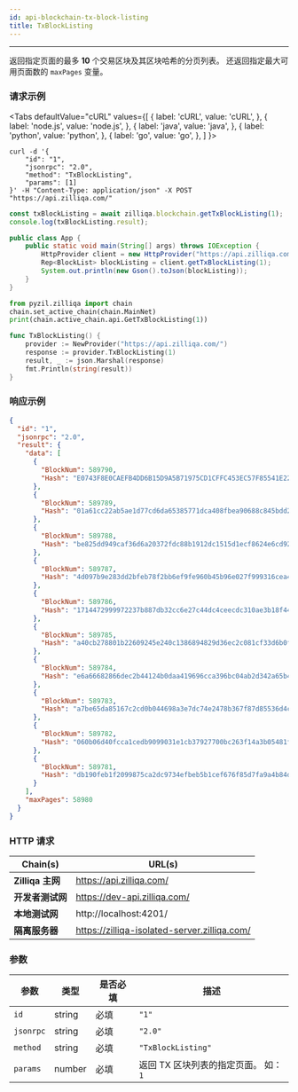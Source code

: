 ```yaml
---
id: api-blockchain-tx-block-listing
title: TxBlockListing
---
```


---
返回指定页面的最多 **10** 个交易区块及其区块哈希的分页列表。 还返回指定最大可用页面数的 `maxPages` 变量。

### 请求示例



<Tabs
  defaultValue="cURL"
  values={[
    { label: 'cURL', value: 'cURL', },
    { label: 'node.js', value: 'node.js', },
    { label: 'java', value: 'java', },
    { label: 'python', value: 'python', },
    { label: 'go', value: 'go', },
  ]
}>

<TabItem value="cURL">

```shell
curl -d '{
    "id": "1",
    "jsonrpc": "2.0",
    "method": "TxBlockListing",
    "params": [1]
}' -H "Content-Type: application/json" -X POST "https://api.zilliqa.com/"
```
</TabItem>
<TabItem value="node.js">

```js
const txBlockListing = await zilliqa.blockchain.getTxBlockListing(1);
console.log(txBlockListing.result);
```
</TabItem>
<TabItem value="java">

```java
public class App {
    public static void main(String[] args) throws IOException {
        HttpProvider client = new HttpProvider("https://api.zilliqa.com/");
        Rep<BlockList> blockListing = client.getTxBlockListing(1);
        System.out.println(new Gson().toJson(blockListing));
    }
}
```
</TabItem>
<TabItem value="python">

```python
from pyzil.zilliqa import chain
chain.set_active_chain(chain.MainNet)
print(chain.active_chain.api.GetTxBlockListing(1))
```
</TabItem>

<TabItem value="go">

```go
func TxBlockListing() {
	provider := NewProvider("https://api.zilliqa.com/")
	response := provider.TxBlockListing(1)
	result, _ := json.Marshal(response)
	fmt.Println(string(result))
}
```
</TabItem>
</Tabs>

### 响应示例

```json
{
  "id": "1",
  "jsonrpc": "2.0",
  "result": {
    "data": [
      {
        "BlockNum": 589790,
        "Hash": "E0743F8E0CAEFB4DD6B15D9A5B71975CD1CFFC453EC57F85541E224A9C60B4E8"
      },
      {
        "BlockNum": 589789,
        "Hash": "01a61cc22ab5ae1d77cd6da65385771dca408fbea90688c845bdd2ffe1797bb7"
      },
      {
        "BlockNum": 589788,
        "Hash": "be825dd949caf36d6a20372fdc88b1912dc1515d1ecf8624e6cd928b33c9a705"
      },
      {
        "BlockNum": 589787,
        "Hash": "4d097b9e283dd2bfeb78f2bb6ef9fe960b45b96e027f999316cea4c3d8f70ea9"
      },
      {
        "BlockNum": 589786,
        "Hash": "1714472999972237b887db32cc6e27c44dc4ceecdc310ae3b18f44673e860d87"
      },
      {
        "BlockNum": 589785,
        "Hash": "a40cb278801b22609245e240c1386894829d36ec2c081cf33d6b0f11cb6d6c70"
      },
      {
        "BlockNum": 589784,
        "Hash": "e6a66682866dec2b44124b0daa419696cca396bc04ab2d342a65b43db5cbd24e"
      },
      {
        "BlockNum": 589783,
        "Hash": "a7be65da85167c2cd0b044698a3e7dc74e2478b367f87d85536d4c108d9fde96"
      },
      {
        "BlockNum": 589782,
        "Hash": "060b06d40fcca1cedb9099031e1cb37927700bc263f14a3b05481f1f9b211b7c"
      },
      {
        "BlockNum": 589781,
        "Hash": "db190feb1f2099875ca2dc9734efbeb5b1cef676f85d7fa9a4b84d64a9e463b6"
      }
    ],
    "maxPages": 58980
  }
}
```

### HTTP 请求

| Chain(s)              | URL(s)                       |
| --------------------- | ---------------------------- |
| **Zilliqa 主网**   | https://api.zilliqa.com/     |
| **开发者测试网** | https://dev-api.zilliqa.com/ |
| **本地测试网**     | http://localhost:4201/       |
| **隔离服务器**   | https://zilliqa-isolated-server.zilliqa.com/ |

### 参数

| 参数 | 类型   | 是否必填 | 描述                                                |
| --------- | ------ | -------- | ---------------------------------------------------------- |
| `id`      | string | 必填 | `"1"`                                                      |
| `jsonrpc` | string | 必填 | `"2.0"`                                                    |
| `method`  | string | 必填 | `"TxBlockListing"`                                         |
| `params`  | number | 必填 | 返回 TX 区块列表的指定页面。 如：`1` |